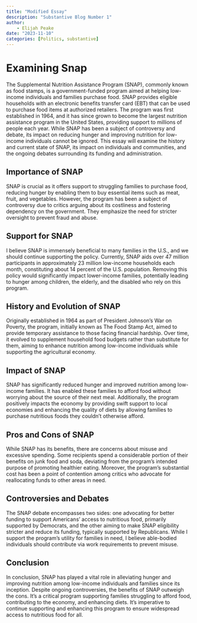 ```yaml
---
title: "Modified Essay"
description: "Substantive Blog Number 1"
author:
    - Elijah Peake
date: "2023-11-10"
categories: [Politics, substantive]
---
```


# Examining Snap
The Supplemental Nutrition Assistance Program (SNAP), commonly known as food stamps, is a government-funded program aimed at helping low-income individuals and families purchase food. SNAP provides eligible households with an electronic benefits transfer card (EBT) that can be used to purchase food items at authorized retailers. The program was first established in 1964, and it has since grown to become the largest nutrition assistance program in the United States, providing support to millions of people each year. While SNAP has been a subject of controversy and debate, its impact on reducing hunger and improving nutrition for low-income individuals cannot be ignored. This essay will examine the history and current state of SNAP, its impact on individuals and communities, and the ongoing debates surrounding its funding and administration.


## Importance of SNAP

SNAP is crucial as it offers support to struggling families to purchase food, reducing hunger by enabling them to buy essential items such as meat, fruit, and vegetables. However, the program has been a subject of controversy due to critics arguing about its costliness and fostering dependency on the government. They emphasize the need for stricter oversight to prevent fraud and abuse.

## Support for SNAP

I believe SNAP is immensely beneficial to many families in the U.S., and we should continue supporting the policy. Currently, SNAP aids over 47 million participants in approximately 23 million low-income households each month, constituting about 14 percent of the U.S. population. Removing this policy would significantly impact lower-income families, potentially leading to hunger among children, the elderly, and the disabled who rely on this program.

## History and Evolution of SNAP

Originally established in 1964 as part of President Johnson's War on Poverty, the program, initially known as The Food Stamp Act, aimed to provide temporary assistance to those facing financial hardship. Over time, it evolved to supplement household food budgets rather than substitute for them, aiming to enhance nutrition among low-income individuals while supporting the agricultural economy.

## Impact of SNAP

SNAP has significantly reduced hunger and improved nutrition among low-income families. It has enabled these families to afford food without worrying about the source of their next meal. Additionally, the program positively impacts the economy by providing swift support to local economies and enhancing the quality of diets by allowing families to purchase nutritious foods they couldn't otherwise afford.

## Pros and Cons of SNAP

While SNAP has its benefits, there are concerns about misuse and excessive spending. Some recipients spend a considerable portion of their benefits on junk food and soda, deviating from the program's intended purpose of promoting healthier eating. Moreover, the program's substantial cost has been a point of contention among critics who advocate for reallocating funds to other areas in need.

## Controversies and Debates

The SNAP debate encompasses two sides: one advocating for better funding to support Americans' access to nutritious food, primarily supported by Democrats, and the other aiming to make SNAP eligibility stricter and reduce its funding, typically supported by Republicans. While I support the program's utility for families in need, I believe able-bodied individuals should contribute via work requirements to prevent misuse.

## Conclusion

In conclusion, SNAP has played a vital role in alleviating hunger and improving nutrition among low-income individuals and families since its inception. Despite ongoing controversies, the benefits of SNAP outweigh the cons. It's a critical program supporting families struggling to afford food, contributing to the economy, and enhancing diets. It's imperative to continue supporting and enhancing this program to ensure widespread access to nutritious food for all.


